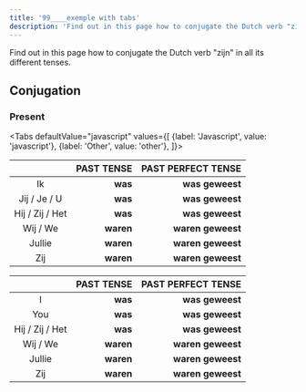 ```yaml
---
title: '99____exemple with tabs'
description: 'Find out in this page how to conjugate the Dutch verb "zijn" in all its different tenses.'
---
```


Find out in this page how to conjugate the Dutch verb "zijn" in all its different tenses.

## Conjugation

### Present


<Tabs
    defaultValue="javascript"
    values={[
        {label: 'Javascript', value: 'javascript'},
        {label: 'Other', value: 'other'},
    ]}>
<TabItem value="javascript">

|                 | PAST TENSE | PAST PERFECT TENSE |
| :-------------: | ---------: | -----------------: |
|       Ik        |    **was** |    **was geweest** |
|  Jij / Je / U   |    **was** |    **was geweest** |
| Hij / Zij / Het |    **was** |    **was geweest** |
|    Wij / We     |  **waren** |  **waren geweest** |
|     Jullie      |  **waren** |  **waren geweest** |
|       Zij       |  **waren** |  **waren geweest** |

</TabItem>
<TabItem value="other">

|                 | PAST TENSE | PAST PERFECT TENSE |
| :-------------: | ---------: | -----------------: |
|        I        |    **was** |    **was geweest** |
|       You       |    **was** |    **was geweest** |
| Hij / Zij / Het |    **was** |    **was geweest** |
|    Wij / We     |  **waren** |  **waren geweest** |
|     Jullie      |  **waren** |  **waren geweest** |
|       Zij       |  **waren** |  **waren geweest** |

</TabItem>
</Tabs>
